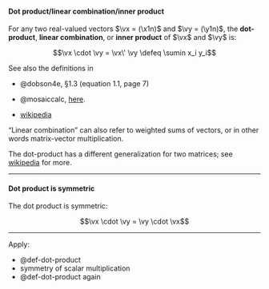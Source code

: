 :::{#def-dot-product}
#### Dot product/linear combination/inner product
For any two real-valued vectors $\vx = (\x1n)$ and $\vy = (\y1n)$,
the **dot-product**, **linear combination**, or **inner product** 
of $\vx$ and $\vy$ is:

$$\vx \cdot \vy = \vx\' \vy \defeq \sumin x_i y_i$$

:::

::: notes

::: callout-note
See also the definitions in 

- @dobson4e, §1.3 (equation 1.1, page 7)

- @mosaiccalc,
[here](https://www.mosaic-web.org/MOSAIC-Calculus/Textbook/Linear-combinations/28-Vectors.html#geometry-arithmetic).

- [wikipedia](https://en.wikipedia.org/wiki/Linear_combination)

"Linear combination" can also refer to weighted sums of vectors,
or in other words matrix-vector multiplication.

The dot-product has a different generalization for two matrices;
see [wikipedia](https://en.wikipedia.org/wiki/Dot_product#Dyadics_and_matrices) for more.

:::

:::

---

:::{#thm-lincom-symmetric}
#### Dot product is symmetric

The dot product is symmetric:

$$\vx \cdot \vy = \vy \cdot \vx$$

:::

---

::: proof

Apply:

- @def-dot-product 
- symmetry of scalar multiplication
- @def-dot-product again

:::

